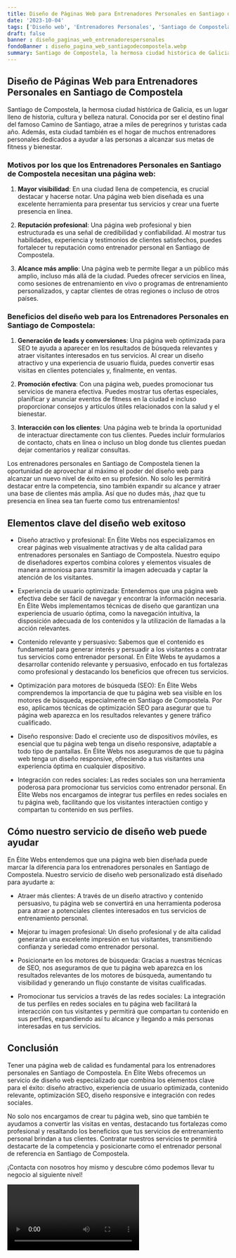 ```yaml
---
title: Diseño de Páginas Web para Entrenadores Personales en Santiago de Compostela
date: '2023-10-04'
tags: ['Diseño web', 'Entrenadores Personales', 'Santiago de Compostela']
draft: false
banner : diseño_paginas_web_entrenadorespersonales
fondoBanner : diseño_pagina_web_santiagodecompostela.webp
summary: Santiago de Compostela, la hermosa ciudad histórica de Galicia, es un lugar lleno de historia, cultura y belleza natural. Conocida por ser el destino final del famoso Camino de Santiago, atrae a miles de peregrinos y turistas cada año. Además, esta ciudad también es el hogar de muchos entrenadores personales dedicados a ayudar a las personas a alcanzar sus metas de fitness y bienestar.
---
```


## Diseño de Páginas Web para Entrenadores Personales en Santiago de Compostela

Santiago de Compostela, la hermosa ciudad histórica de Galicia, es un lugar lleno de historia, cultura y belleza natural. Conocida por ser el destino final del famoso Camino de Santiago, atrae a miles de peregrinos y turistas cada año. Además, esta ciudad también es el hogar de muchos entrenadores personales dedicados a ayudar a las personas a alcanzar sus metas de fitness y bienestar.

### Motivos por los que los Entrenadores Personales en Santiago de Compostela necesitan una página web:

1. **Mayor visibilidad**: En una ciudad llena de competencia, es crucial destacar y hacerse notar. Una página web bien diseñada es una excelente herramienta para presentar tus servicios y crear una fuerte presencia en línea.

2. **Reputación profesional**: Una página web profesional y bien estructurada es una señal de credibilidad y confiabilidad. Al mostrar tus habilidades, experiencia y testimonios de clientes satisfechos, puedes fortalecer tu reputación como entrenador personal en Santiago de Compostela.

3. **Alcance más amplio**: Una página web te permite llegar a un público más amplio, incluso más allá de la ciudad. Puedes ofrecer servicios en línea, como sesiones de entrenamiento en vivo o programas de entrenamiento personalizados, y captar clientes de otras regiones o incluso de otros países.

### Beneficios del diseño web para los Entrenadores Personales en Santiago de Compostela:

1. **Generación de leads y conversiones**: Una página web optimizada para SEO te ayuda a aparecer en los resultados de búsqueda relevantes y atraer visitantes interesados en tus servicios. Al crear un diseño atractivo y una experiencia de usuario fluida, puedes convertir esas visitas en clientes potenciales y, finalmente, en ventas.

2. **Promoción efectiva**: Con una página web, puedes promocionar tus servicios de manera efectiva. Puedes mostrar tus ofertas especiales, planificar y anunciar eventos de fitness en la ciudad e incluso proporcionar consejos y artículos útiles relacionados con la salud y el bienestar.

3. **Interacción con los clientes**: Una página web te brinda la oportunidad de interactuar directamente con tus clientes. Puedes incluir formularios de contacto, chats en línea o incluso un blog donde tus clientes puedan dejar comentarios y realizar consultas.

Los entrenadores personales en Santiago de Compostela tienen la oportunidad de aprovechar al máximo el poder del diseño web para alcanzar un nuevo nivel de éxito en su profesión. No solo les permitirá destacar entre la competencia, sino también expandir su alcance y atraer una base de clientes más amplia. Así que no dudes más, ¡haz que tu presencia en línea sea tan fuerte como tus entrenamientos!

<GifSeo />

<Cta />

## Elementos clave del diseño web exitoso

- Diseño atractivo y profesional: En Élite Webs nos especializamos en crear páginas web visualmente atractivas y de alta calidad para entrenadores personales en Santiago de Compostela. Nuestro equipo de diseñadores expertos combina colores y elementos visuales de manera armoniosa para transmitir la imagen adecuada y captar la atención de los visitantes.

- Experiencia de usuario optimizada: Entendemos que una página web efectiva debe ser fácil de navegar y encontrar la información necesaria. En Élite Webs implementamos técnicas de diseño que garantizan una experiencia de usuario óptima, como la navegación intuitiva, la disposición adecuada de los contenidos y la utilización de llamadas a la acción relevantes.

- Contenido relevante y persuasivo: Sabemos que el contenido es fundamental para generar interés y persuadir a los visitantes a contratar tus servicios como entrenador personal. En Élite Webs te ayudamos a desarrollar contenido relevante y persuasivo, enfocado en tus fortalezas como profesional y destacando los beneficios que ofrecen tus servicios.

- Optimización para motores de búsqueda (SEO): En Élite Webs comprendemos la importancia de que tu página web sea visible en los motores de búsqueda, especialmente en Santiago de Compostela. Por eso, aplicamos técnicas de optimización SEO para asegurar que tu página web aparezca en los resultados relevantes y genere tráfico cualificado.

- Diseño responsive: Dado el creciente uso de dispositivos móviles, es esencial que tu página web tenga un diseño responsive, adaptable a todo tipo de pantallas. En Élite Webs nos aseguramos de que tu página web tenga un diseño responsive, ofreciendo a tus visitantes una experiencia óptima en cualquier dispositivo.

- Integración con redes sociales: Las redes sociales son una herramienta poderosa para promocionar tus servicios como entrenador personal. En Élite Webs nos encargamos de integrar tus perfiles en redes sociales en tu página web, facilitando que los visitantes interactúen contigo y compartan tu contenido en sus perfiles.

## Cómo nuestro servicio de diseño web puede ayudar

En Élite Webs entendemos que una página web bien diseñada puede marcar la diferencia para los entrenadores personales en Santiago de Compostela. Nuestro servicio de diseño web personalizado está diseñado para ayudarte a:

- Atraer más clientes: A través de un diseño atractivo y contenido persuasivo, tu página web se convertirá en una herramienta poderosa para atraer a potenciales clientes interesados en tus servicios de entrenamiento personal.

- Mejorar tu imagen profesional: Un diseño profesional y de alta calidad generarán una excelente impresión en tus visitantes, transmitiendo confianza y seriedad como entrenador personal.

- Posicionarte en los motores de búsqueda: Gracias a nuestras técnicas de SEO, nos aseguramos de que tu página web aparezca en los resultados relevantes de los motores de búsqueda, aumentando tu visibilidad y generando un flujo constante de visitas cualificadas.

- Promocionar tus servicios a través de las redes sociales: La integración de tus perfiles en redes sociales en tu página web facilitará la interacción con tus visitantes y permitirá que compartan tu contenido en sus perfiles, expandiendo así tu alcance y llegando a más personas interesadas en tus servicios.

## Conclusión

Tener una página web de calidad es fundamental para los entrenadores personales en Santiago de Compostela. En Élite Webs ofrecemos un servicio de diseño web especializado que combina los elementos clave para el éxito: diseño atractivo, experiencia de usuario optimizada, contenido relevante, optimización SEO, diseño responsive e integración con redes sociales.

No solo nos encargamos de crear tu página web, sino que también te ayudamos a convertir las visitas en ventas, destacando tus fortalezas como profesional y resaltando los beneficios que tus servicios de entrenamiento personal brindan a tus clientes. Contratar nuestros servicios te permitirá destacarte de la competencia y posicionarte como el entrenador personal de referencia en Santiago de Compostela.

¡Contacta con nosotros hoy mismo y descubre cómo podemos llevar tu negocio al siguiente nivel!

<Video />

<CtaBot job='Entrenadores Personales' city='Santiago de Compostela'/>

<Gmaps query='Santiago de Compostela+españa+maps' />